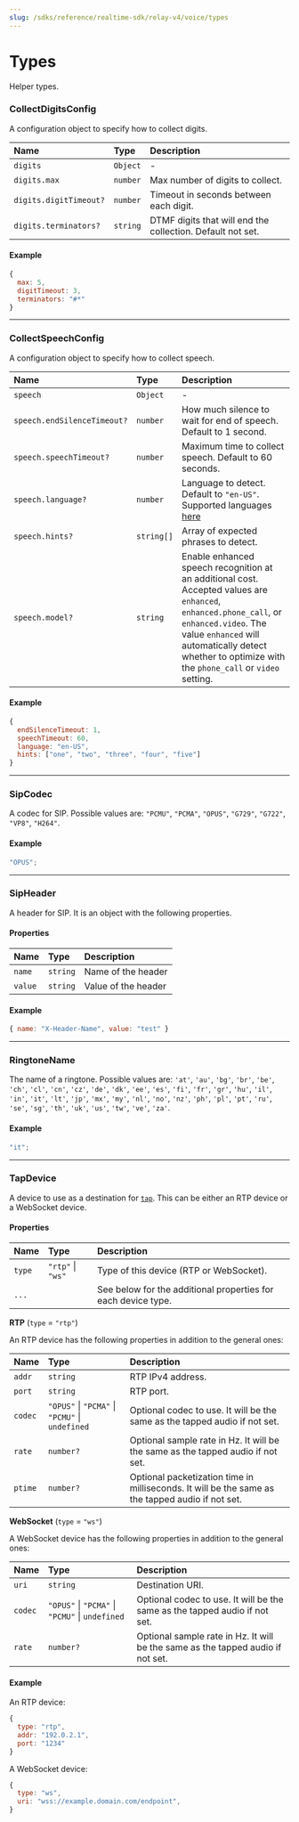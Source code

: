 ---
slug: /sdks/reference/realtime-sdk/relay-v4/voice/types
---

# Types

Helper types.

### CollectDigitsConfig

A configuration object to specify how to collect digits.

| Name                   | Type     | Description                                                |
|:-----------------------|:---------|:-----------------------------------------------------------|
| `digits`               | `Object` | -                                                          |
| `digits.max`           | `number` | Max number of digits to collect.                           |
| `digits.digitTimeout?` | `number` | Timeout in seconds between each digit.                     |
| `digits.terminators?`  | `string` | DTMF digits that will end the collection. Default not set. |

#### Example

```js
{
  max: 5,
  digitTimeout: 3,
  terminators: "#*"
}
```

---

### CollectSpeechConfig

A configuration object to specify how to collect speech.

| Name                        | Type       | Description                                                                                                                                                                                                                                        |
|:----------------------------|:-----------|:---------------------------------------------------------------------------------------------------------------------------------------------------------------------------------------------------------------------------------------------------|
| `speech`                    | `Object`   | -                                                                                                                                                                                                                                                  |
| `speech.endSilenceTimeout?` | `number`   | How much silence to wait for end of speech. Default to 1 second.                                                                                                                                                                                   |
| `speech.speechTimeout?`     | `number`   | Maximum time to collect speech. Default to 60 seconds.                                                                                                                                                                                             |
| `speech.language?`          | `number`   | Language to detect. Default to `"en-US"`. Supported languages [here](/voice/getting-started/voice-and-languages)                                                                                                                                                  |
| `speech.hints?`             | `string[]` | Array of expected phrases to detect.                                                                                                                                                                                                               |
| `speech.model?`             | `string`   | Enable enhanced speech recognition at an additional cost. Accepted values are `enhanced`, `enhanced.phone_call`, or `enhanced.video`. The value `enhanced` will automatically detect whether to optimize with the `phone_call` or `video` setting. |


#### Example

```js
{
  endSilenceTimeout: 1,
  speechTimeout: 60,
  language: "en-US",
  hints: ["one", "two", "three", "four", "five"]
}
```

---

### SipCodec

A codec for SIP. Possible values are: `"PCMU"`, `"PCMA"`, `"OPUS"`, `"G729"`, `"G722"`, `"VP8"`, `"H264"`.

#### Example

```js
"OPUS";
```

---

### SipHeader

A header for SIP. It is an object with the following properties.

#### Properties

| Name    | Type     | Description         |
|:--------|:---------|:--------------------|
| `name`  | `string` | Name of the header  |
| `value` | `string` | Value of the header |

#### Example

```js
{ name: "X-Header-Name", value: "test" }
```

---

### RingtoneName

The name of a ringtone. Possible values are: `'at'`, `'au'`, `'bg'`, `'br'`, `'be'`, `'ch'`, `'cl'`, `'cn'`, `'cz'`, `'de'`, `'dk'`, `'ee'`, `'es'`, `'fi'`, `'fr'`, `'gr'`, `'hu'`, `'il'`, `'in'`, `'it'`, `'lt'`, `'jp'`, `'mx'`, `'my'`, `'nl'`, `'no'`, `'nz'`, `'ph'`, `'pl'`, `'pt'`, `'ru'`, `'se'`, `'sg'`, `'th'`, `'uk'`, `'us'`, `'tw'`, `'ve'`, `'za'`.

#### Example

```js
"it";
```

---

### TapDevice

A device to use as a destination for [`tap`](./voice-call.mdx#tap).
This can be either an RTP device or a WebSocket device.

#### Properties

| Name   | Type              | Description                                                   |
|:-------|:------------------|:--------------------------------------------------------------|
| `type` | `"rtp"` \| `"ws"` | Type of this device (RTP or WebSocket).                       |
| `...`  |                   | See below for the additional properties for each device type. |

**RTP** (`type` = `"rtp"`)

An RTP device has the following properties in addition to the general ones:

| Name    | Type                                            | Description                                                                                      |
| :------ | :---------------------------------------------- | :----------------------------------------------------------------------------------------------- |
| `addr`  | `string`                                        | RTP IPv4 address.                                                                                |
| `port`  | `string`                                        | RTP port.                                                                                        |
| `codec` | `"OPUS"` \| `"PCMA"` \| `"PCMU"` \| `undefined` | Optional codec to use. It will be the same as the tapped audio if not set.                       |
| `rate`  | `number?`                                       | Optional sample rate in Hz. It will be the same as the tapped audio if not set.                  |
| `ptime` | `number?`                                       | Optional packetization time in milliseconds. It will be the same as the tapped audio if not set. |

**WebSocket** (`type` = `"ws"`)

A WebSocket device has the following properties in addition to the general ones:

| Name    | Type                                            | Description                                                                     |
|:--------|:------------------------------------------------|:--------------------------------------------------------------------------------|
| `uri`   | `string`                                        | Destination URI.                                                                |
| `codec` | `"OPUS"` \| `"PCMA"` \| `"PCMU"` \| `undefined` | Optional codec to use. It will be the same as the tapped audio if not set.      |
| `rate`  | `number?`                                       | Optional sample rate in Hz. It will be the same as the tapped audio if not set. |

#### Example

An RTP device:

```js
{
  type: "rtp",
  addr: "192.0.2.1",
  port: "1234"
}
```

A WebSocket device:

```js
{
  type: "ws",
  uri: "wss://example.domain.com/endpoint",
}
```
